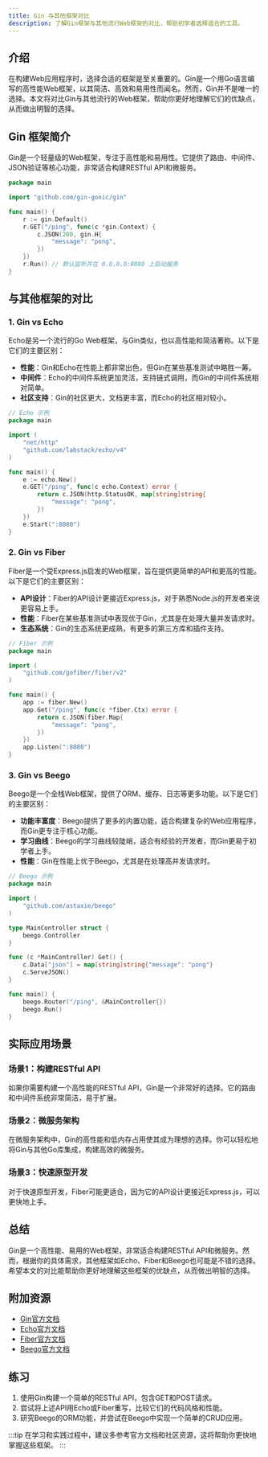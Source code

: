 ```yaml
---
title: Gin 与其他框架对比
description: 了解Gin框架与其他流行Web框架的对比，帮助初学者选择适合的工具。
---
```


## 介绍

在构建Web应用程序时，选择合适的框架是至关重要的。Gin是一个用Go语言编写的高性能Web框架，以其简洁、高效和易用性而闻名。然而，Gin并不是唯一的选择。本文将对比Gin与其他流行的Web框架，帮助你更好地理解它们的优缺点，从而做出明智的选择。

## Gin 框架简介

Gin是一个轻量级的Web框架，专注于高性能和易用性。它提供了路由、中间件、JSON验证等核心功能，非常适合构建RESTful API和微服务。

```go
package main

import "github.com/gin-gonic/gin"

func main() {
    r := gin.Default()
    r.GET("/ping", func(c *gin.Context) {
        c.JSON(200, gin.H{
            "message": "pong",
        })
    })
    r.Run() // 默认监听并在 0.0.0.0:8080 上启动服务
}
```

## 与其他框架的对比

### 1. Gin vs Echo

Echo是另一个流行的Go Web框架，与Gin类似，也以高性能和简洁著称。以下是它们的主要区别：

- **性能**：Gin和Echo在性能上都非常出色，但Gin在某些基准测试中略胜一筹。
- **中间件**：Echo的中间件系统更加灵活，支持链式调用，而Gin的中间件系统相对简单。
- **社区支持**：Gin的社区更大，文档更丰富，而Echo的社区相对较小。

```go
// Echo 示例
package main

import (
    "net/http"
    "github.com/labstack/echo/v4"
)

func main() {
    e := echo.New()
    e.GET("/ping", func(c echo.Context) error {
        return c.JSON(http.StatusOK, map[string]string{
            "message": "pong",
        })
    })
    e.Start(":8080")
}
```

### 2. Gin vs Fiber

Fiber是一个受Express.js启发的Web框架，旨在提供更简单的API和更高的性能。以下是它们的主要区别：

- **API设计**：Fiber的API设计更接近Express.js，对于熟悉Node.js的开发者来说更容易上手。
- **性能**：Fiber在某些基准测试中表现优于Gin，尤其是在处理大量并发请求时。
- **生态系统**：Gin的生态系统更成熟，有更多的第三方库和插件支持。

```go
// Fiber 示例
package main

import (
    "github.com/gofiber/fiber/v2"
)

func main() {
    app := fiber.New()
    app.Get("/ping", func(c *fiber.Ctx) error {
        return c.JSON(fiber.Map{
            "message": "pong",
        })
    })
    app.Listen(":8080")
}
```

### 3. Gin vs Beego

Beego是一个全栈Web框架，提供了ORM、缓存、日志等更多功能。以下是它们的主要区别：

- **功能丰富度**：Beego提供了更多的内置功能，适合构建复杂的Web应用程序，而Gin更专注于核心功能。
- **学习曲线**：Beego的学习曲线较陡峭，适合有经验的开发者，而Gin更易于初学者上手。
- **性能**：Gin在性能上优于Beego，尤其是在处理高并发请求时。

```go
// Beego 示例
package main

import (
    "github.com/astaxie/beego"
)

type MainController struct {
    beego.Controller
}

func (c *MainController) Get() {
    c.Data["json"] = map[string]string{"message": "pong"}
    c.ServeJSON()
}

func main() {
    beego.Router("/ping", &MainController{})
    beego.Run()
}
```

## 实际应用场景

### 场景1：构建RESTful API

如果你需要构建一个高性能的RESTful API，Gin是一个非常好的选择。它的路由和中间件系统非常简洁，易于扩展。

### 场景2：微服务架构

在微服务架构中，Gin的高性能和低内存占用使其成为理想的选择。你可以轻松地将Gin与其他Go库集成，构建高效的微服务。

### 场景3：快速原型开发

对于快速原型开发，Fiber可能更适合，因为它的API设计更接近Express.js，可以更快地上手。

## 总结

Gin是一个高性能、易用的Web框架，非常适合构建RESTful API和微服务。然而，根据你的具体需求，其他框架如Echo、Fiber和Beego也可能是不错的选择。希望本文的对比能帮助你更好地理解这些框架的优缺点，从而做出明智的选择。

## 附加资源

- [Gin官方文档](https://gin-gonic.com/docs/)
- [Echo官方文档](https://echo.labstack.com/)
- [Fiber官方文档](https://docs.gofiber.io/)
- [Beego官方文档](https://beego.me/)

## 练习

1. 使用Gin构建一个简单的RESTful API，包含GET和POST请求。
2. 尝试将上述API用Echo或Fiber重写，比较它们的代码风格和性能。
3. 研究Beego的ORM功能，并尝试在Beego中实现一个简单的CRUD应用。

:::tip
在学习和实践过程中，建议多参考官方文档和社区资源，这将帮助你更快地掌握这些框架。
:::